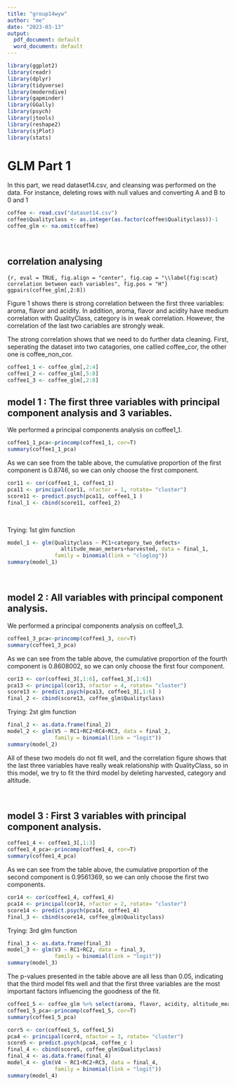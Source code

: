 ---
title: "group14wyw"
author: "me"
date: "2023-03-13"
output:
  pdf_document: default
  word_document: default
---
```{r packages, include=FALSE}
library(ggplot2)
library(readr)
library(dplyr)
library(tidyverse)
library(moderndive)
library(gapminder)
library(GGally)
library(psych)
library(jtools)
library(reshape2)
library(sjPlot)
library(stats)

```
# GLM Part 1

In this part, we read dataset14.csv, and cleansing was performed on the data. For instance, deleting rows with null values and converting A and B to 0 and 1
```{r dataset, include=FALSE}
coffee <- read.csv("dataset14.csv")
coffee$Qualityclass <- as.integer(as.factor(coffee$Qualityclass))-1
coffee_glm <- na.omit(coffee)
```

&nbsp;

## correlation analysing
```{r, eval = TRUE, fig.align = "center", fig.cap = "\\label{fig:scat} correlation between each variables", fig.pos = "H"}
ggpairs(coffee_glm[,2:8])
```

Figure 1 shows there is strong correlation between the first three variables: aroma, flavor and acidity. In addition, aroma, flavor and acidity have medium correlation with QualityClass, category is in weak correlation. However, the correlation of the last two cariables are strongly weak. 

The strong correlation shows that we need to do further data cleaning. First, seperating the dataset into two catagories, one callled coffee_cor, the other one is coffee_non_cor.

```{r, eval=TRUE, echo=FALSE}
coffee1_1 <- coffee_glm[,2:4]
coffee1_2 <- coffee_glm[,5:8]
coffee1_3 <- coffee_glm[,2:8]
```

## model 1 : The first three variables with principal component analysis and 3 variables.

We performed a principal components analysis on coffee1_1.
```{r, eval=TRUE, echo=FALSE}
coffee1_1_pca<-princomp(coffee1_1, cor=T)
summary(coffee1_1_pca)
```
As we can see from the table above, the cumulative proportion of the first component is 0.8746, so we can only choose the first component.
```{r, eval=TRUE, echo=FALSE}
cor11 <- cor(coffee1_1, coffee1_1)
pca11 <- principal(cor11, nfactor = 1, rotate= "cluster")
score11 <- predict.psych(pca11, coffee1_1 )
final_1 <- cbind(score11, coffee1_2)
```

&nbsp;

Trying: 1st glm function
```{r, eval=TRUE, echo=FALSE}
model_1 <- glm(Qualityclass ~ PC1+category_two_defects+
                 altitude_mean_meters+harvested, data = final_1, 
               family = binomial(link = "cloglog"))
summary(model_1)
```

&nbsp;

## model 2 : All variables with principal component analysis.

We performed a principal components analysis on coffee1_3.
```{r, eval=TRUE,echo=FALSE}
coffee1_3_pca<-princomp(coffee1_3, cor=T)
summary(coffee1_3_pca)
```
As we can see from the table above, the cumulative proportion of the fourth component is 0.8608002, so we can only choose the first four component.
```{r, eval=TRUE, echo=FALSE}
cor13 <- cor(coffee1_3[,1:6], coffee1_3[,1:6])
pca13 <- principal(cor13, nfactor = 4, rotate= "cluster")
score13 <- predict.psych(pca13, coffee1_3[,1:6] )
final_2 <- cbind(score13, coffee_glm$Qualityclass)
```

Trying: 2st glm function
```{r, eval=TRUE, echo=FALSE}
final_2 <- as.data.frame(final_2)
model_2 <- glm(V5 ~ RC1+RC2+RC4+RC3, data = final_2, 
               family = binomial(link = "logit"))
summary(model_2)
```

All of these two models do not fit well, and the correlation figure shows that the last three variables have really weak relationship with QualityClass, so in this model, we try to fit the third model by deleting harvested, category and altitude.

&nbsp;

## model 3 : First 3 variables with principal component analysis.
```{r, eval=TRUE, echo=FALSE}
coffee1_4 <- coffee1_3[,1:3]
coffee1_4_pca<-princomp(coffee1_4, cor=T)
summary(coffee1_4_pca)
```
As we can see from the table above, the cumulative proportion of the second component is 0.9561369, so we can only choose the first two components.
```{r, eval=TRUE,echo=FALSE}
cor14 <- cor(coffee1_4, coffee1_4)
pca14 <- principal(cor14, nfactor = 2, rotate= "cluster")
score14 <- predict.psych(pca14, coffee1_4)
final_3 <- cbind(score14, coffee_glm$Qualityclass)
```

Trying: 3rd glm function
```{r, eval=TRUE,echo=FALSE}
final_3 <- as.data.frame(final_3)
model_3 <- glm(V3 ~ RC1+RC2, data = final_3, 
               family = binomial(link = "logit"))
summary(model_3)
```
The p-values presented in the table above are all less than 0.05, indicating that the third model fits well and that the first three variables are the most important factors influencing the goodness of the fit.
```{r, eval=TRUe, echo=FALSE}
coffee1_5 <- coffee_glm %>% select(aroma, flavor, acidity, altitude_mean_meters)
coffee1_5_pca<-princomp(coffee1_5, cor=T)
summary(coffee1_5_pca)
```
```{r, eval=TRUE, echo=FALSE}
corr5 <- cor(coffee1_5, coffee1_5)
pca4 <- principal(corr4, nfactor = 3, rotate= "cluster")
score5 <- predict.psych(pca4, coffee_c )
final_4 <- cbind(score5, coffee_glm$Qualityclass)
final_4 <- as.data.frame(final_4)
model_4 <- glm(V4 ~ RC1+RC2+RC3, data = final_4, 
               family = binomial(link = "logit"))
summary(model_4)
```
